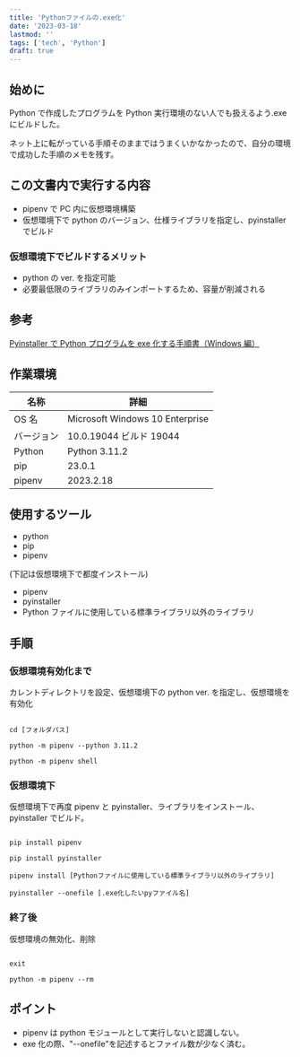 ```yaml
---
title: 'Pythonファイルの.exe化'
date: '2023-03-18'
lastmod: ''
tags: ['tech', 'Python']
draft: true
---
```


## 始めに

Python で作成したプログラムを Python 実行環境のない人でも扱えるよう.exe にビルドした。

ネット上に転がっている手順そのままではうまくいかなかったので、自分の環境で成功した手順のメモを残す。

## この文書内で実行する内容

- pipenv で PC 内に仮想環境構築
- 仮想環境下で python のバージョン、仕様ライブラリを指定し、pyinstaller でビルド

### 仮想環境下でビルドするメリット

- python の ver. を指定可能
- 必要最低限のライブラリのみインポートするため、容量が削減される

## 参考

[Pyinstaller で Python プログラムを exe 化する手順書（Windows 編）](https://qiita.com/nal_dal_dere/items/95e173068af399e61981)

## 作業環境

| 名称       | 詳細                            |
| ---------- | ------------------------------- |
| OS 名      | Microsoft Windows 10 Enterprise |
| バージョン | 10.0.19044 ビルド 19044         |
| Python     | Python 3.11.2                   |
| pip        | 23.0.1                          |
| pipenv     | 2023.2.18                       |

## 使用するツール

- python
- pip
- pipenv

(下記は仮想環境下で都度インストール)

- pipenv
- pyinstaller
- Python ファイルに使用している標準ライブラリ以外のライブラリ

## 手順

### 仮想環境有効化まで

カレントディレクトリを設定、仮想環境下の python ver. を指定し、仮想環境を有効化

```

cd [フォルダパス]

python -m pipenv --python 3.11.2

python -m pipenv shell

```

### 仮想環境下

仮想環境下で再度 pipenv と pyinstaller、ライブラリをインストール、pyinstaller でビルド。

```

pip install pipenv

pip install pyinstaller

pipenv install [Pythonファイルに使用している標準ライブラリ以外のライブラリ]

pyinstaller --onefile [.exe化したいpyファイル名]

```

### 終了後

仮想環境の無効化、削除

```

exit

python -m pipenv --rm

```

## ポイント

- pipenv は python モジュールとして実行しないと認識しない。
- exe 化の際、"--onefile"を記述するとファイル数が少なく済む。
